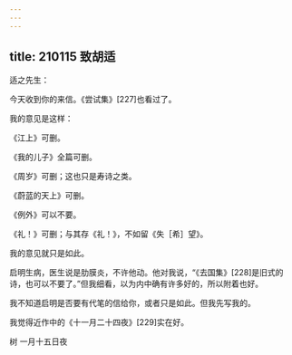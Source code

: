 ```yaml
---
---
---
```

title: 210115 致胡适
---




适之先生：

今天收到你的来信。《尝试集》[227]也看过了。

我的意见是这样：

《江上》可删。

《我的儿子》全篇可删。

《周岁》可删；这也只是寿诗之类。

《蔚蓝的天上》可删。

《例外》可以不要。

《礼！》可删；与其存《礼！》，不如留《失［希］望》。

我的意见就只是如此。

启明生病，医生说是肋膜炎，不许他动。他对我说，“《去国集》[228]是旧式的诗，也可以不要了。”但我细看，以为内中确有许多好的，所以附着也好。

我不知道启明是否要有代笔的信给你，或者只是如此。但我先写我的。

我觉得近作中的《十一月二十四夜》[229]实在好。

树 一月十五日夜